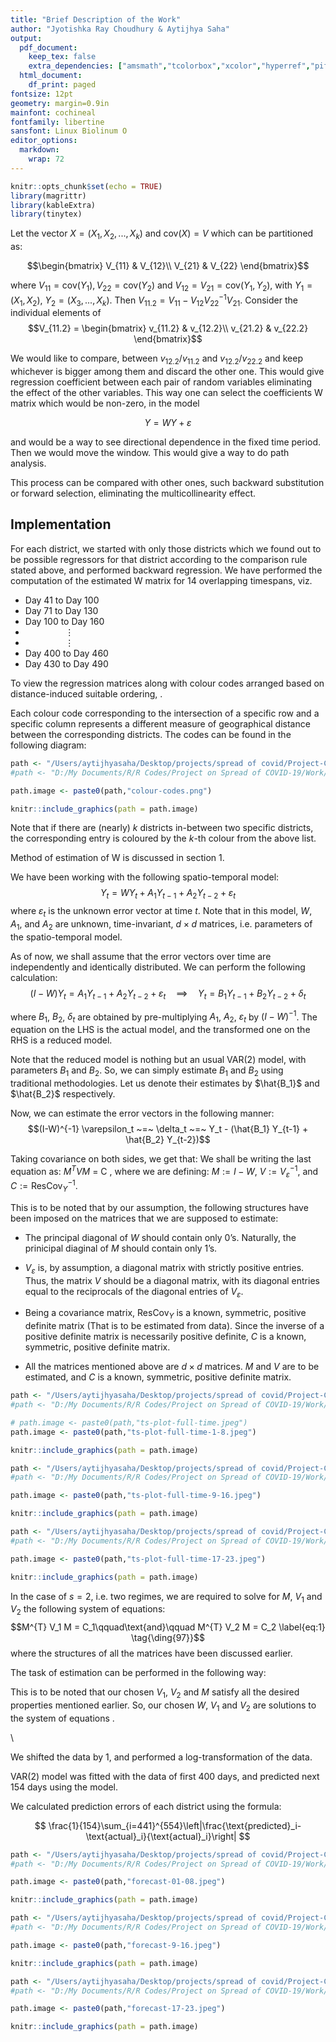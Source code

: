 ```yaml
---
title: "Brief Description of the Work"
author: "Jyotishka Ray Choudhury & Aytijhya Saha"
output:
  pdf_document:
    keep_tex: false
    extra_dependencies: ["amsmath","tcolorbox","xcolor","hyperref","pifont"]
  html_document:
    df_print: paged
fontsize: 12pt
geometry: margin=0.9in
mainfont: cochineal
fontfamily: libertine
sansfont: Linux Biolinum O
editor_options: 
  markdown: 
    wrap: 72
---
```


```r
knitr::opts_chunk$set(echo = TRUE)
library(magrittr)
library(kableExtra)
library(tinytex)


```

```{=tex}
\definecolor{mypink1}{rgb}{0.95, 0.91, 0.85}
\definecolor{Prussian}{rgb}{0,0.2,0.4}
\definecolor{DeepBlue}{HTML}{3E0080}
```
\section{\textbf{\textcolor{DeepBlue}{\ding{99} ~Estimation of $W$ in the model $Y=WY +\epsilon$}}}

Let the vector $X = (X_1, X_2, . . . , X_k)$ and $\text{cov}(X) = V$
which can be partitioned as:

$$\begin{bmatrix}
V_{11} & V_{12}\\
V_{21} & V_{22}
\end{bmatrix}$$

where $V_{11} = \text{cov}(Y_1), V_{22} = \text{cov}(Y_2)$ and
$V_{12} = V_{21} = \text{cov}(Y_1, Y_2)$, with $Y_1 = (X_1, X_2)$,
$Y_2 = (X_3, . . . , X_k)$. Then
$V_{11.2} = V_{11} - V_{12}V_{22}^{-1}V_{21}$. Consider the individual
elements of $$V_{11.2} =
\begin{bmatrix}
v_{11.2} & v_{12.2}\\
v_{21.2} & v_{22.2}
\end{bmatrix}$$

We would like to compare, between $v_{12.2}/v_{11.2}$ and
$v_{12.2}/v_{22.2}$ and keep whichever is bigger among them and discard
the other one. This would give regression coefficient between each pair
of random variables eliminating the effect of the other variables. This
way one can select the coefficients W matrix which would be non-zero, in
the model

$$Y = W Y + \varepsilon$$

and would be a way to see directional dependence in the fixed time
period. Then we would move the window. This would give a way to do path
analysis.

This process can be compared with other ones, such backward substitution
or forward selection, eliminating the multicollinearity effect.

## Implementation

For each district, we started with only those districts which we found
out to be possible regressors for that district according to the
comparison rule stated above, and performed backward regression. We have
performed the computation of the estimated W matrix for 14 overlapping
timespans, viz.

-   Day 41 to Day 100
-   Day 71 to Day 130
-   Day 100 to Day 160
-   $\qquad\qquad\vdots$
-   $\qquad\qquad\vdots$
-   Day 400 to Day 460
-   Day 430 to Day 490

<!-- \url{https://docs.google.com/spreadsheets/d/1hFpKcdnLRwBDkUKUuyvido8DRcwitRgPzPTJd85r9Jc/edit?usp=sharing} -->

To view the regression matrices along with colour codes arranged based
on distance-induced suitable ordering,
\href{https://docs.google.com/spreadsheets/d/1hFpKcdnLRwBDkUKUuyvido8DRcwitRgPzPTJd85r9Jc/edit?usp=sharing}{\textcolor{blue}{please click here}}.

Each colour code corresponding to the intersection of a specific row and
a specific column represents a different measure of geographical
distance between the corresponding districts. The codes can be found in
the following diagram:

```r

path <- "/Users/aytijhyasaha/Desktop/projects/spread of covid/Project-COVID-19-Spread/Work/"
#path <- "D:/My Documents/R/R Codes/Project on Spread of COVID-19/Work/"

path.image <- paste0(path,"colour-codes.png")

knitr::include_graphics(path = path.image)
```

Note that if there are (nearly) $k$ districts in-between two specific
districts, the corresponding entry is coloured by the $k$-th colour from
the above list.

<!-- \section{\textbf{\textcolor{DeepBlue}{\ding{99} ~Estimation of the reduced model $Y_t = B_1 Y_{t-1} + B_2 Y_{t-2} + \delta_t$}}} -->

<!-- We estimate $B_1$ , $B_2$ using Vector Auto-regressive(2) model. -->

\section{\textbf{\textcolor{DeepBlue}{\ding{99} ~Estimation of the original spatio-temporal model $ Y_t = WY_t + A_1 Y_{t-1} + A_2 Y_{t-2} + \varepsilon_t $}}}

Method of estimation of W is discussed in section 1.

<!-- \begin{align*} -->

<!--     \text{cov}(p,q) &= \text{cov}(\alpha q + \varepsilon , \beta p + \eta)\\ -->

<!--     &= \alpha\beta\cdot\text{cov}(p,q) + \alpha\cdot\text{cov}(q,\eta) + \beta\cdot\text{cov}(p,\varepsilon)\\ -->

<!--     &= \alpha\beta\cdot\text{cov}(p,q) + \alpha\cdot\text{cov}(q,q - \beta p) + \beta\cdot\text{cov}(p,p - \alpha q)\\ -->

<!--     &= \alpha\cdot\text{var}(q) + \beta\cdot\text{var}(p) - \alpha\beta\cdot\text{cov}(p,q) -->

<!-- \end{align*} -->

<!-- Therefore, we have: -->

<!-- $$~\text{cov}(p,q) = \dfrac{1}{1+\alpha\beta}\Big[\alpha\cdot\text{var}(q) + \beta\cdot\text{var}(p)\Big] $$ -->

<!-- Also,we calculated  -->

<!-- $$var(q) = \frac{\beta^2 \sigma^2_{\eta,s} + \sigma^2_{\epsilon,s}}{(1-\alpha \beta)^2} $$ -->

<!-- $$var(p) = \frac{\alpha^2 \sigma^2_{\epsilon,s} + \sigma^2_{\eta,s}}{(1-\alpha \beta)^2}$$ -->

<!-- For $s=1,2$; we have 6 equations using the sample estimates of the variances and covariances over the two regimes and there are 6 unknowns : $\alpha, \beta, \sigma^2_{\epsilon,1}, \sigma^2_{\epsilon,2}, \sigma^2_{\eta,1}, \sigma^2_{\eta,2}$ -->

We have been working with the following spatio-temporal model:
$$Y_t = W Y_t + A_1 Y_{t-1} + A_2 Y_{t-2} + \varepsilon_t$$ where
$\varepsilon_t$ is the unknown error vector at time $t$. Note that in
this model, $W$, $A_1$, and $A_2$ are unknown, time-invariant,
$d \times d$ matrices, i.e. parameters of the spatio-temporal model.

As of now, we shall assume that the error vectors over time are
independently and identically distributed. We can perform the following
calculation:
$$(I - W) Y_t =  A_1 Y_{t-1} + A_2 Y_{t-2} + \varepsilon_t \quad\implies\quad Y_t =  B_1 Y_{t-1} + B_2 Y_{t-2} + \delta_t$$

where $B_1$, $B_2$, $\delta_t$ are obtained by pre-multiplying $A_1$,
$A_2$, $\varepsilon_t$ by $(I - W)^{-1}$. The equation on the LHS is the
actual model, and the transformed one on the RHS is a reduced model.

Note that the reduced model is nothing but an usual VAR(2) model, with
parameters $B_1$ and $B_2$. So, we can simply estimate $B_1$ and $B_2$
using traditional methodologies. Let us denote their estimates by
$\hat{B_1}$ and $\hat{B_2}$ respectively.

Now, we can estimate the error vectors in the following manner:
$$(I-W)^{-1} \varepsilon_t ~=~ \delta_t ~=~ Y_t - (\hat{B_1} Y_{t-1} + \hat{B_2} Y_{t-2})$$

```{=tex}
\begin{tcolorbox}
We shall be making an assumption that the covariance matrix of $\varepsilon_t$, say $V$, is a diagonal matrix.
\end{tcolorbox}
```
Taking covariance on both sides, we get that: \begin{align*}
  &\qquad\quad (I-W)^{-1} \varepsilon_t  ~=~ Y_t - (\hat{B_1} Y_{t-1} + \hat{B_2} Y_{t-2})\\
  &\implies~ \text{cov}\big((I-W)^{-1} \varepsilon_t\big)  ~=~ \text{cov}\big(Y_t - (\hat{B_1} Y_{t-1} + \hat{B_2} Y_{t-2})\big)\\
  &\implies~(I-W)^{-1} V_\varepsilon \big((I-W)^{-1}\big)^{T} ~=~ \text{ResCov}_Y\\
  &\implies~ (I-W)^{T} V^{-1}_\varepsilon (I-W) ~=~ \text{ResCov}^{-1}_Y\\
\end{align*} We shall be writing the last equation as:
$M^{T}VM ~=~ \text{C}$ , where we are defining: $M := I-W$,
$V := V^{-1}_\varepsilon$, and $C := \text{ResCov}^{-1}_Y$.

This is to be noted that by our assumption, the following structures
have been imposed on the matrices that we are supposed to estimate:

-   The principal diagonal of $W$ should contain only $0$'s. Naturally,
    the prinicipal diaginal of $M$ should contain only $1$'s.

-   $V_\varepsilon$ is, by assumption, a diagonal matrix with strictly
    positive entries. Thus, the matrix $V$ should be a diagonal matrix,
    with its diagonal entries equal to the reciprocals of the diagonal
    entries of $V_\varepsilon$.

-   Being a covariance matrix, $\text{ResCov}_Y$ is a known, symmetric,
    positive definite matrix (That is to be estimated from data). Since
    the inverse of a positive definite matrix is necessarily positive
    definite, $C$ is a known, symmetric, positive definite matrix.

-   All the matrices mentioned above are $d\times d$ matrices. $M$ and
    $V$ are to be estimated, and $C$ is a known, symmetric, positive
    definite matrix.

```r

path <- "/Users/aytijhyasaha/Desktop/projects/spread of covid/Project-COVID-19-Spread/Plots/high-quality-plots/"
#path <- "D:/My Documents/R/R Codes/Project on Spread of COVID-19/Work/"

# path.image <- paste0(path,"ts-plot-full-time.jpeg")
path.image <- paste0(path,"ts-plot-full-time-1-8.jpeg")

knitr::include_graphics(path = path.image)
```

```r

path <- "/Users/aytijhyasaha/Desktop/projects/spread of covid/Project-COVID-19-Spread/Plots/high-quality-plots/"
#path <- "D:/My Documents/R/R Codes/Project on Spread of COVID-19/Work/"

path.image <- paste0(path,"ts-plot-full-time-9-16.jpeg")

knitr::include_graphics(path = path.image)
```

```r

path <- "/Users/aytijhyasaha/Desktop/projects/spread of covid/Project-COVID-19-Spread/Plots/high-quality-plots/"
#path <- "D:/My Documents/R/R Codes/Project on Spread of COVID-19/Work/"

path.image <- paste0(path,"ts-plot-full-time-17-23.jpeg")

knitr::include_graphics(path = path.image)
```

```{=tex}
\begin{tcolorbox}[colback=red!5, colframe=red!75!black, title=Estimation for two regimes]
We can partition our time series dataset into multiple regimes, and estimate $M$ and $V$ accordingly. For simplicity, we may consider two regimes. In general, for the $s$-th regime, we shall be denoting the the corresponding matrices by $M$, $V_s$ and $C_s$. Note that $M$ is independent of $s$, because we are assuming that the spatial matrix $W$ remains invariant over time.
%\tcblower
%Here, you see the lower part of the box.
\end{tcolorbox}
```
In the case of $s = 2$, i.e. two regimes, we are required to solve for
$M$, $V_1$ and $V_2$ the following system of equations:
$$M^{T} V_1 M = C_1\qquad\text{and}\qquad M^{T} V_2 M = C_2 \label{eq:1} \tag{\ding{97}}$$
where the structures of all the matrices have been discussed earlier.

The task of estimation can be performed in the following way:

```{=tex}
\begin{itemize}
  \item We can start off by writing down a spectral decomposition of $C_1$, let's say $C_1 = D^{T}_1 \Sigma_1 D_1$ where $\Sigma_1$ is a diagonal matrix containing the eigenvalues of $C_1$, say $\lambda_1$, $\lambda_2$, $\cdots$, $\lambda_d$, and the rows of $D_1$ contain the corresponding eigenvectors.

  \item Define $V_1 := \text{diag}\big(\lambda^2_1, \lambda^2_2, \cdots, \lambda^2_d\big)$, viz. a diagonal matrix containing the squared eigenvalues of $C_1$ as its principal diagonal elements.
  
  \item Define $M := V_1^{-\frac{1}{2}} \Sigma^{\frac{1}{2}}_1 D_1$. Note that:
  $$M^{T} V_1 M ~=~ D_1^T ~\Sigma^{\frac{1}{2}}_1~ V_1^{-\frac{1}{2}}~ V_1~ V_1^{-\frac{1}{2}} ~\Sigma^{\frac{1}{2}}_1 ~D_1 ~=~ D_1^T ~\Sigma_1 ~D_1 ~=~ C_1$$
  \item Define $V_2 := \big(M^{-1})^T C_2 M^{-1}$.
\end{itemize}
```
This is to be noted that our chosen $V_1$, $V_2$ and $M$ satisfy all the
desired properties mentioned earlier. So, our chosen $W$, $V_1$ and
$V_2$ are solutions to the system of equations \eqref{eq:1}.

\\\section{\textbf{\textcolor{DeepBlue}{\ding{99} ~Prediction }}}

We shifted the data by 1, and performed a log-transformation of the
data.

VAR(2) model was fitted with the data of first 400 days, and predicted
next 154 days using the model.

We calculated prediction errors of each district using the formula:

$$
\frac{1}{154}\sum_{i=441}^{554}\left|\frac{\text{predicted}_i-\text{actual}_i}{\text{actual}_i}\right|
$$

```r

path <- "/Users/aytijhyasaha/Desktop/projects/spread of covid/Project-COVID-19-Spread/Plots/predictions/"
#path <- "D:/My Documents/R/R Codes/Project on Spread of COVID-19/Work/"

path.image <- paste0(path,"forecast-01-08.jpeg")

knitr::include_graphics(path = path.image)
```

```r

path <- "/Users/aytijhyasaha/Desktop/projects/spread of covid/Project-COVID-19-Spread/Plots/predictions/"
#path <- "D:/My Documents/R/R Codes/Project on Spread of COVID-19/Work/"

path.image <- paste0(path,"forecast-9-16.jpeg")

knitr::include_graphics(path = path.image)
```

```r

path <- "/Users/aytijhyasaha/Desktop/projects/spread of covid/Project-COVID-19-Spread/Plots/predictions/"
#path <- "D:/My Documents/R/R Codes/Project on Spread of COVID-19/Work/"

path.image <- paste0(path,"forecast-17-23.jpeg")

knitr::include_graphics(path = path.image)
```
